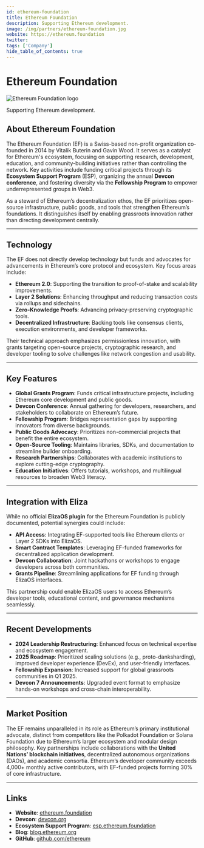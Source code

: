 ```yaml
---
id: ethereum-foundation
title: Ethereum Foundation
description: Supporting Ethereum development.
image: /img/partners/ethereum-foundation.jpg
website: https://ethereum.foundation
twitter:
tags: ['Company']
hide_table_of_contents: true
---
```


# Ethereum Foundation

<div className="partner-logo">
  <img src="/img/partners/ethereum-foundation.jpg" alt="Ethereum Foundation logo" />
</div>

Supporting Ethereum development.

## About Ethereum Foundation

The Ethereum Foundation (EF) is a Swiss-based non-profit organization co-founded in 2014 by Vitalik Buterin and Gavin Wood. It serves as a catalyst for Ethereum's ecosystem, focusing on supporting research, development, education, and community-building initiatives rather than controlling the network. Key activities include funding critical projects through its **Ecosystem Support Program** (ESP), organizing the annual **Devcon conference**, and fostering diversity via the **Fellowship Program** to empower underrepresented groups in Web3.

As a steward of Ethereum’s decentralization ethos, the EF prioritizes open-source infrastructure, public goods, and tools that strengthen Ethereum’s foundations. It distinguishes itself by enabling grassroots innovation rather than directing development centrally.

---

## Technology

The EF does not directly develop technology but funds and advocates for advancements in Ethereum’s core protocol and ecosystem. Key focus areas include:

- **Ethereum 2.0**: Supporting the transition to proof-of-stake and scalability improvements.
- **Layer 2 Solutions**: Enhancing throughput and reducing transaction costs via rollups and sidechains.
- **Zero-Knowledge Proofs**: Advancing privacy-preserving cryptographic tools.
- **Decentralized Infrastructure**: Backing tools like consensus clients, execution environments, and developer frameworks.

Their technical approach emphasizes permissionless innovation, with grants targeting open-source projects, cryptographic research, and developer tooling to solve challenges like network congestion and usability.

---

## Key Features

- **Global Grants Program**: Funds critical infrastructure projects, including Ethereum core development and public goods.
- **Devcon Conference**: Annual gathering for developers, researchers, and stakeholders to collaborate on Ethereum’s future.
- **Fellowship Program**: Bridges representation gaps by supporting innovators from diverse backgrounds.
- **Public Goods Advocacy**: Prioritizes non-commercial projects that benefit the entire ecosystem.
- **Open-Source Tooling**: Maintains libraries, SDKs, and documentation to streamline builder onboarding.
- **Research Partnerships**: Collaborates with academic institutions to explore cutting-edge cryptography.
- **Education Initiatives**: Offers tutorials, workshops, and multilingual resources to broaden Web3 literacy.

---

## Integration with Eliza

While no official **ElizaOS plugin** for the Ethereum Foundation is publicly documented, potential synergies could include:

- **API Access**: Integrating EF-supported tools like Ethereum clients or Layer 2 SDKs into ElizaOS.
- **Smart Contract Templates**: Leveraging EF-funded frameworks for decentralized application development.
- **Devcon Collaboration**: Joint hackathons or workshops to engage developers across both communities.
- **Grants Pipeline**: Streamlining applications for EF funding through ElizaOS interfaces.

This partnership could enable ElizaOS users to access Ethereum’s developer tools, educational content, and governance mechanisms seamlessly.

---

## Recent Developments

- **2024 Leadership Restructuring**: Enhanced focus on technical expertise and ecosystem engagement.
- **2025 Roadmap**: Prioritized scaling solutions (e.g., proto-danksharding), improved developer experience (DevEx), and user-friendly interfaces.
- **Fellowship Expansion**: Increased support for global grassroots communities in Q1 2025.
- **Devcon 7 Announcements**: Upgraded event format to emphasize hands-on workshops and cross-chain interoperability.

---

## Market Position

The EF remains unparalleled in its role as Ethereum’s primary institutional advocate, distinct from competitors like the Polkadot Foundation or Solana Foundation due to Ethereum’s larger ecosystem and modular design philosophy. Key partnerships include collaborations with the **United Nations’ blockchain initiatives**, decentralized autonomous organizations (DAOs), and academic consortia. Ethereum’s developer community exceeds 4,000+ monthly active contributors, with EF-funded projects forming 30% of core infrastructure.

---

## Links

- **Website**: [ethereum.foundation](https://ethereum.foundation)
- **Devcon**: [devcon.org](https://devcon.org)
- **Ecosystem Support Program**: [esp.ethereum.foundation](https://esp.ethereum.foundation)
- **Blog**: [blog.ethereum.org](https://blog.ethereum.org)
- **GitHub**: [github.com/ethereum](https://github.com/ethereum)
